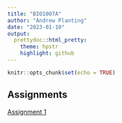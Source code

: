```yaml
---
title: "BIO1007A"
author: "Andrew Planting"
date: "2023-01-10"
output: 
  prettydoc::html_pretty:
    theme: hpstr
    highlight: github
---
```


```r
knitr::opts_chunk$set(echo = TRUE)
```

## Assignments
[Assignment 1](Assignment1.html)
